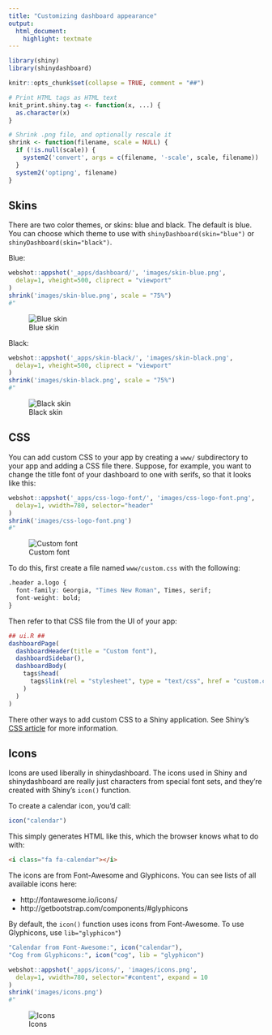 ```yaml
---
title: "Customizing dashboard appearance"
output:
  html_document:
    highlight: textmate
---
```


```r
library(shiny)
library(shinydashboard)

knitr::opts_chunk$set(collapse = TRUE, comment = "##")

# Print HTML tags as HTML text
knit_print.shiny.tag <- function(x, ...) {
  as.character(x)
}

# Shrink .png file, and optionally rescale it
shrink <- function(filename, scale = NULL) {
  if (!is.null(scale)) {
    system2('convert', args = c(filename, '-scale', scale, filename))
  }
  system2('optipng', filename)  
}
```


## Skins

There are two color themes, or skins: blue and black. The default is blue. You can choose which theme to use with `shinyDashboard(skin="blue")` or `shinyDashboard(skin="black")`.

Blue:

```r
webshot::appshot('_apps/dashboard/', 'images/skin-blue.png',
  delay=1, vheight=500, cliprect = "viewport"
)
shrink('images/skin-blue.png', scale = "75%")
#"
```

![Blue skin](images/skin-blue.png)

Black:

```r
webshot::appshot('_apps/skin-black/', 'images/skin-black.png',
  delay=1, vheight=500, cliprect = "viewport"
)
shrink('images/skin-black.png', scale = "75%")
#"
```

![Black skin](images/skin-black.png)


## CSS

You can add custom CSS to your app by creating a `www/` subdirectory to your app and adding a CSS file there. Suppose, for example, you want to change the title font of your dashboard to one with serifs, so that it looks like this:


```r
webshot::appshot('_apps/css-logo-font/', 'images/css-logo-font.png',
  delay=1, vwidth=780, selector="header"
)
shrink('images/css-logo-font.png')
#"
```

![Custom font](images/css-logo-font.png)

To do this, first create a file named `www/custom.css` with the following:

```r
.header a.logo {
  font-family: Georgia, "Times New Roman", Times, serif;
  font-weight: bold;
}
```

Then refer to that CSS file from the UI of your app:

```r
## ui.R ##
dashboardPage(
  dashboardHeader(title = "Custom font"),
  dashboardSidebar(),
  dashboardBody(
    tags$head(
      tags$link(rel = "stylesheet", type = "text/css", href = "custom.css")
    )
  )
)
```

There other ways to add custom CSS to a Shiny application. See Shiny's [CSS article](http://shiny.rstudio.com/articles/css.html) for more information.


## Icons

Icons are used liberally in shinydashboard. The icons used in Shiny and shinydashboard are really just characters from special font sets, and they're created with Shiny's `icon()` function.

To create a calendar icon, you'd call:

```r
icon("calendar")
```

This simply generates HTML like this, which the browser knows what to do with:

```HTML
<i class="fa fa-calendar"></i>
```

The icons are from Font-Awesome and Glyphicons. You can see lists of all available icons here:

* http://fontawesome.io/icons/
* http://getbootstrap.com/components/#glyphicons


By default, the `icon()` function uses icons from Font-Awesome. To use Glyphicons, use `lib="glyphicon"`)

```r
"Calendar from Font-Awesome:", icon("calendar"),
"Cog from Glyphicons:", icon("cog", lib = "glyphicon")
```

```r
webshot::appshot('_apps/icons/', 'images/icons.png',
  delay=1, vwidth=780, selector="#content", expand = 10
)
shrink('images/icons.png')
#"
```

![Icons](images/icons.png)

